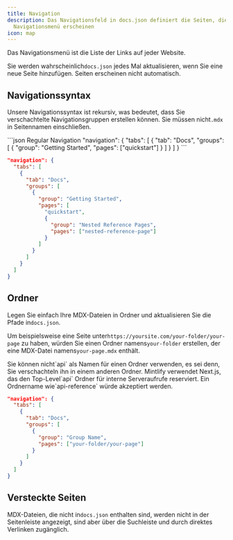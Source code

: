 ```yaml
---
title: Navigation
description: Das Navigationsfeld in docs.json definiert die Seiten, die im
  Navigationsmenü erscheinen
icon: map
---
```


Das Navigationsmenü ist die Liste der Links auf jeder Website.

Sie werden wahrscheinlich`docs.json` jedes Mal aktualisieren, wenn Sie eine neue Seite hinzufügen. Seiten erscheinen nicht automatisch.

## Navigationssyntax

Unsere Navigationssyntax ist rekursiv, was bedeutet, dass Sie verschachtelte Navigationsgruppen erstellen können. Sie müssen nicht`.mdx` in Seitennamen einschließen.

<CodeGroup>
  ```json Regular Navigation
  "navigation": {
    "tabs": [
      {
        "tab": "Docs",
        "groups": [
          {
            "group": "Getting Started",
            "pages": ["quickstart"]
          }
        ]
      }
    ]
  }
  ```

  ```json Nested Navigation
  "navigation": {
    "tabs": [
      {
        "tab": "Docs",
        "groups": [
          {
            "group": "Getting Started",
            "pages": [
              "quickstart",
              {
                "group": "Nested Reference Pages",
                "pages": ["nested-reference-page"]
              }
            ]
          }
        ]
      }
    ]
  }
  ```
</CodeGroup>

## Ordner

Legen Sie einfach Ihre MDX-Dateien in Ordner und aktualisieren Sie die Pfade in`docs.json`.

Um beispielsweise eine Seite unter`https://yoursite.com/your-folder/your-page` zu haben, würden Sie einen Ordner namens`your-folder` erstellen, der eine MDX-Datei namens`your-page.mdx` enthält.

<Warning>
  Sie können nicht`api` als Namen für einen Ordner verwenden, es sei denn, Sie verschachteln ihn in einem anderen Ordner. Mintlify verwendet Next.js, das den Top-Level`api` Ordner für interne Serveraufrufe reserviert. Ein Ordnername wie`api-reference` würde akzeptiert werden.
</Warning>

```json Navigation With Folder
"navigation": {
  "tabs": [
    {
      "tab": "Docs",
      "groups": [
        {
          "group": "Group Name",
          "pages": ["your-folder/your-page"]
        }
      ]
    }
  ]
}
```

## Versteckte Seiten

MDX-Dateien, die nicht in`docs.json` enthalten sind, werden nicht in der Seitenleiste angezeigt, sind aber über die Suchleiste und durch direktes Verlinken zugänglich.
